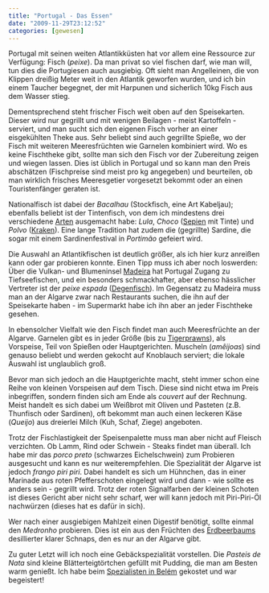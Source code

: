 ```yaml
---
title: "Portugal - Das Essen"
date: "2009-11-29T23:12:52"
categories: [gewesen]
---
```


Portugal mit seinen weiten Atlantikküsten hat vor allem eine Ressource zur Verfügung: Fisch (*peixe*). Da man privat so viel fischen darf, wie man will, tun dies die Portugiesen auch ausgiebig. Oft sieht man Angelleinen, die von Klippen dreißig Meter weit in den Atlantik geworfen wurden, und ich bin einem Taucher begegnet, der mit Harpunen und sicherlich 10kg Fisch aus dem Wasser stieg.

Dementsprechend steht frischer Fisch weit oben auf den Speisekarten. Dieser wird nur gegrillt und mit wenigen Beilagen - meist Kartoffeln - serviert, und man sucht sich den eigenen Fisch vorher an einer eisgekühlten Theke aus. Sehr beliebt sind auch gegrillte Spieße, wo der Fisch mit weiteren Meeresfrüchten wie Garnelen kombiniert wird. Wo es keine Fischtheke gibt, sollte man sich den Fisch vor der Zubereitung zeigen und wiegen lassen. Dies ist üblich in Portugal und so kann man den Preis abschätzen (Fischpreise sind meist pro kg angegeben) und beurteilen, ob man wirklich frisches Meeresgetier vorgesetzt bekommt oder an einen Touristenfänger geraten ist.

Nationalfisch ist dabei der *Bacalhau* (Stockfisch, eine Art Kabeljau); ebenfalls beliebt ist der Tintenfisch, von dem ich mindestens drei verschiedene [Arten](http://de.wikipedia.org/wiki/Tintenfisch) ausgemacht habe: *Lula*, *Choco* ([Sepien](http://de.wikipedia.org/wiki/Sepien) mit Tinte) und *Polvo* ([Kraken](http://de.wikipedia.org/wiki/Kraken)). Eine lange Tradition hat zudem die (gegrillte) Sardine, die sogar mit einem Sardinenfestival in *Portimão* gefeiert wird.

Die Auswahl an Atlantikfischen ist deutlich größer, als ich hier kurz anreißen kann oder gar probieren konnte. Einen Tipp muss ich aber noch loswerden: Über die Vulkan- und Blumeninsel [Madeira](http://de.wikipedia.org/wiki/Madeira) hat Portugal Zugang zu Tiefseefischen, und ein besonders schmackhafter, aber ebenso hässlicher Vertreter ist der *peixe espada* ([Degenfisch](http://de.wikipedia.org/wiki/Degenfisch)). Im Gegensatz zu Madeira muss man an der Algarve zwar nach Restaurants suchen, die ihn auf der Speisekarte haben - im Supermarkt habe ich ihn aber an jeder Fischtheke gesehen.

In ebensolcher Vielfalt wie den Fisch findet man auch Meeresfrüchte an der Algarve. Garnelen gibt es in jeder Größe (bis zu [Tigerprawns](http://en.wikipedia.org/wiki/Tiger_prawn)), als Vorspeise, Teil von Spießen oder Hauptgerichten. Muscheln (*amêijoas*) sind genauso beliebt und werden gekocht auf Knoblauch serviert; die lokale Auswahl ist unglaublich groß.

Bevor man sich jedoch an die Hauptgerichte macht, steht immer schon eine Reihe von kleinen Vorspeisen auf dem Tisch. Diese sind nicht etwa im Preis inbegriffen, sondern finden sich am Ende als *couvert* auf der Rechnung. Meist handelt es sich dabei um Weißbrot mit Oliven und Pasteten (z.B. Thunfisch oder Sardinen), oft bekommt man auch einen leckeren Käse (*Queijo*) aus dreierlei Milch (Kuh, Schaf, Ziege) angeboten.

Trotz der Fischlastigkeit der Speisenpalette muss man aber nicht auf Fleisch verzichten. Ob Lamm, Rind oder Schwein - Steaks findet man überall. Ich habe mir das *porco preto* (schwarzes Eichelschwein) zum Probieren ausgesucht und kann es nur weiterempfehlen. Die Spezialität der Algarve ist jedoch *frango piri piri*. Dabei handelt es sich um Hühnchen, das in einer Marinade aus roten Pfefferschoten eingelegt wird und dann - wie sollte es anders sein - gegrillt wird. Trotz der roten Signalfarben der kleinen Schoten ist dieses Gericht aber nicht sehr scharf, wer will kann jedoch mit Piri-Piri-Öl nachwürzen (dieses hat es dafür in sich).

Wer nach einer ausgiebigen Mahlzeit einen Digestif benötigt, sollte einmal den *Medronho* probieren. Dies ist ein aus den Früchten des [Erdbeerbaums](http://de.wikipedia.org/wiki/Westlicher_Erdbeerbaum) desillierter klarer Schnaps, den es nur an der Algarve gibt.

Zu guter Letzt will ich noch eine Gebäckspezialität vorstellen. Die *Pasteis de Nata* sind kleine Blätterteigtörtchen gefüllt mit Pudding, die man am Besten warm genießt. Ich habe beim [Spezialisten in Belém](http://www.pasteisdebelem.pt/) gekostet und war begeistert! 
